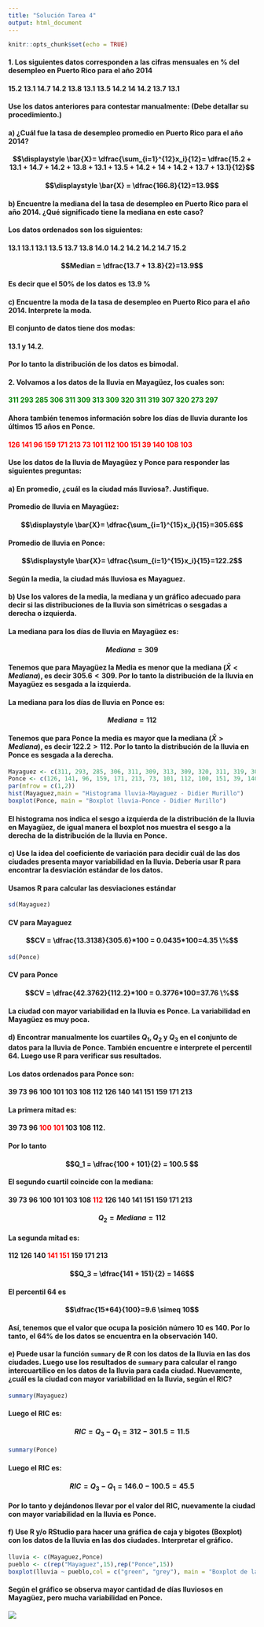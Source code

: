 ```yaml
---
title: "Solución Tarea 4"
output: html_document
---
```


```r
knitr::opts_chunk$set(echo = TRUE)
```


#### 1. Los siguientes datos corresponden a las cifras mensuales en % del desempleo en Puerto Rico para el año 2014

#### 15.2 13.1 14.7 14.2 13.8 13.1 13.5 14.2 14 14.2 13.7  13.1

#### Use los datos anteriores para contestar manualmente: (Debe detallar su procedimiento.)

#### a) ¿Cuál fue la tasa de desempleo promedio  en Puerto Rico para el año 2014?

#### $$\displaystyle \bar{X}= \dfrac{\sum_{i=1}^{12}x_i}{12}= \dfrac{15.2 + 13.1 + 14.7 + 14.2 + 13.8 + 13.1 + 13.5 + 14.2 + 14 + 14.2 + 13.7 + 13.1}{12}$$

#### $$\displaystyle \bar{X} = \dfrac{166.8}{12}=13.9$$

#### b)  Encuentre la mediana del la tasa de desempleo en Puerto Rico para el año 2014. ¿Qué significado tiene la mediana en este caso?

#### Los datos ordenados son los siguientes:

#### 13.1 13.1 13.1 13.5 13.7 13.8 14.0 14.2 14.2 14.2 14.7 15.2

#### $$Median = \dfrac{13.7 + 13.8}{2}=13.9$$

#### Es decir que el 50\% de los datos es 13.9 \%

#### c)  Encuentre la moda de la tasa de desempleo en Puerto Rico para el año 2014. Interprete la moda.

#### El conjunto de datos tiene dos modas: 

#### 13.1 y 14.2. 

#### Por lo tanto la distribución de los datos es bimodal. 

#### 2. Volvamos a los datos de la lluvia en Mayagüez, los cuales son:


#### <span style="color:green">311 293 285 306 311 309 313 309 320 311 319 307 320 273 297</span>


#### Ahora también tenemos información sobre los días de lluvia durante los últimos 15 años en Ponce.


#### <span style="color:red">126 141  96 159 171 213  73 101 112 100 151  39 140 108 103</span>


#### Use los datos de la lluvia de Mayagüez y Ponce para responder las siguientes preguntas:

#### a) En promedio, ¿cuál es la ciudad más lluviosa?. Justifique.

#### Promedio de lluvia en Mayagüez:

#### $$\displaystyle \bar{X}= \dfrac{\sum_{i=1}^{15}x_i}{15}=305.6$$

#### Promedio de lluvia en Ponce:

#### $$\displaystyle \bar{X}= \dfrac{\sum_{i=1}^{15}x_i}{15}=122.2$$

#### Según la media, la ciudad más lluviosa es Mayaguez.

#### b) Use los valores de la media, la mediana y un gráfico adecuado para decir si las distribuciones de la lluvia son simétricas o sesgadas a derecha o izquierda.


#### La mediana para los días de lluvia en Mayagüez es:


#### $$Mediana = 309$$

#### Tenemos que para Mayagüez la Media es menor que la mediana ($\bar{X} < Mediana$), es decir $305.6 < 309$. Por lo tanto la distribución de la lluvia en Mayagüez es sesgada a la izquierda. 


#### La mediana para los días de lluvia en Ponce es:


#### $$Mediana = 112$$

#### Tenemos que para Ponce la media es mayor que la mediana ($\bar{X} > Mediana$), es decir $122.2 > 112$. Por lo tanto la distribución de la lluvia en Ponce es sesgada a la derecha. 

```r
Mayaguez <- c(311, 293, 285, 306, 311, 309, 313, 309, 320, 311, 319, 307, 320, 273, 297)
Ponce <- c(126, 141, 96, 159, 171, 213, 73, 101, 112, 100, 151, 39, 140, 108, 103)
par(mfrow = c(1,2))
hist(Mayaguez,main = "Histograma lluvia-Mayaguez - Didier Murillo")
boxplot(Ponce, main = "Boxplot lluvia-Ponce - Didier Murillo")
```

#### El histograma nos indica el sesgo a izquierda de la distribución de la lluvia en Mayagüez, de igual manera el boxplot nos muestra el sesgo a la derecha de la distribución de la lluvia en Ponce. 

#### c) Use la idea del coeficiente de variación para decidir cuál de las dos ciudades presenta mayor variabilidad en la lluvia. Debería usar R para encontrar la desviación estándar de los datos. 



#### Usamos R para calcular las desviaciones estándar 

```r
sd(Mayaguez)
```

#### CV para Mayaguez 

#### $$CV = \dfrac{13.3138}{305.6}*100 = 0.0435*100=4.35 \%$$

```r
sd(Ponce)
```

#### CV para Ponce

#### $$CV = \dfrac{42.3762}{112.2}*100 = 0.3776*100=37.76 \%$$

#### La ciudad con mayor variabilidad en la lluvia es Ponce. La variabilidad en Mayagüez es muy poca. 

#### d) Encontrar manualmente los cuartiles $Q_1, Q_2$ y $Q_3$ en el conjunto de datos para la lluvia de Ponce. También encuentre e interprete el percentil 64.  Luego use R para verificar sus resultados.

#### Los datos ordenados para Ponce son:

#### 39  73  96 100 101 103 108 112 126 140 141 151 159 171 213

#### La primera mitad es: 

#### 39  73  96 <span style="color:red"> 100 101 </span> 103 108 112. 

#### Por lo tanto 

#### $$Q_1 = \dfrac{100 + 101}{2} = 100.5 $$

#### El segundo cuartil coincide con la mediana: 

#### 39  73  96 100 101 103 108 <span style="color:red">  112 </span>  126 140 141 151 159 171 213

#### $$Q_2 = Mediana = 112 $$

#### La segunda mitad es:

#### 112 126 140 <span style="color:red"> 141 151 </span>  159 171 213


#### $$Q_3 = \dfrac{141 + 151}{2} = 146$$

#### El percentil 64 es 

#### $$\dfrac{15*64}{100}=9.6 \simeq 10$$

#### Así, tenemos que el valor que ocupa la posición número 10 es 140. Por lo tanto, el 64% de los datos se encuentra en la observación 140.

#### e) Puede usar la función `summary` de R con los datos de la lluvia en las dos ciudades. Luego use los resultados de `summary` para calcular el rango intercuartílico en los datos de la lluvia para cada ciudad. Nuevamente, ¿cuál es la ciudad con mayor variabilidad en la lluvia, según el RIC?

```r
summary(Mayaguez)
```

#### Luego el RIC es:

#### $$RIC = Q_3 - Q_1 = 312 - 301.5 = 11.5$$


```r
summary(Ponce)
```

#### Luego el RIC es:

#### $$RIC = Q_3 - Q_1 = 146.0 - 100.5 = 45.5$$

#### Por lo tanto y dejándonos llevar por el valor del RIC, nuevamente la ciudad con mayor variabilidad en la lluvia es Ponce. 

#### f) Use R y/o RStudio para hacer una gráfica de caja y bigotes (Boxplot) con los datos de la lluvia en las dos ciudades. Interpretar el gráfico.

```r
lluvia <- c(Mayaguez,Ponce)
pueblo <- c(rep("Mayaguez",15),rep("Ponce",15))
boxplot(lluvia ~ pueblo,col = c("green", "grey"), main = "Boxplot de la lluvia por ciudad - Didier Murillo")
```

#### Según el gráfico se observa mayor cantidad de días lluviosos en Mayagüez, pero mucha variabilidad en Ponce.
 

![](blanco.png)